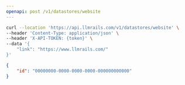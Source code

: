 ```yaml
---
openapi: post /v1/datastores/website
---
```



<RequestExample>

```bash Example Request
curl --location 'https://api.llmrails.com/v1/datastores/website' \
--header 'Content-Type: application/json' \
--header 'X-API-TOKEN: {token}' \
--data '{
    "link": "https://www.llmrails.com/"
}'
```

</RequestExample>


<ResponseExample>

```json Response
{
    "id": "00000000-0000-0000-0000-000000000000"
}
```

</ResponseExample>